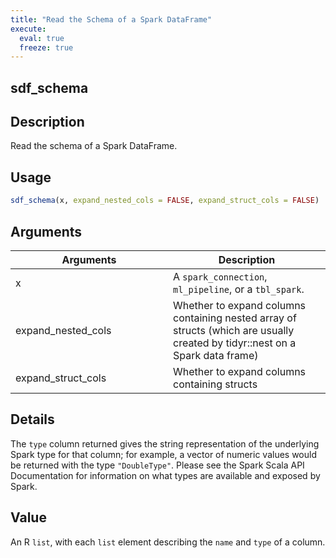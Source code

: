 ```yaml
---
title: "Read the Schema of a Spark DataFrame"
execute:
  eval: true
  freeze: true
---
```


## sdf_schema

## Description
Read the schema of a Spark DataFrame.


## Usage
```r
sdf_schema(x, expand_nested_cols = FALSE, expand_struct_cols = FALSE)
```

## Arguments
|Arguments|Description|
|---|---|
| x | A `spark_connection`, `ml_pipeline`, or a `tbl_spark`. |
| expand_nested_cols | Whether to expand columns containing nested array of structs (which are usually created by tidyr::nest on a Spark data frame) |
| expand_struct_cols | Whether to expand columns containing structs |

## Details
The `type` column returned gives the string representation of the underlying Spark type for that column; for example, a vector of numeric values would be returned with the type `"DoubleType"`. Please see the Spark Scala API Documentation for information on what types are available and exposed by Spark.

## Value
An R `list`, with each `list` element describing the `name` and `type` of a column.






